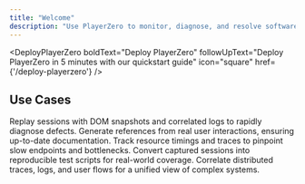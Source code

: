```yaml
---
title: "Welcome"
description: "Use PlayerZero to monitor, diagnose, and resolve software issues before they reach your users."
---
```




<CardGroup cols={2}>
 <HowPlayerZeroWorks
   boldText="How PlayerZero Works"
   followUpText="The technical components components behind PlayerZero"
   icon="lightning"
   href={'/how-playerzero-works'}
 />

 <DeployPlayerZero 
   boldText="Deploy PlayerZero"
   followUpText="Deploy PlayerZero in 5 minutes with our quickstart guide"
   icon="square"
   href={'/deploy-playerzero'}
 />

</CardGroup>

## Use Cases 

<CardGroup cols={2}>
    <Card title="Resolve Customer Issues" icon="person" href={'/use-cases/resolve-customer-issues/resolve-customer-issues-benefits'}>
    Replay sessions with DOM snapshots and correlated logs to rapidly diagnose defects.    
    </Card>
    <Card title="Create Codebase Documentation" icon="book" href={'/quickstart'}>
    Generate references from real user interactions, ensuring up-to-date documentation.
    </Card>
    <Card title="Surface Performance Issues" icon="code" href={'/api-reference/web/web-sdk'}>
    Track resource timings and traces to pinpoint slow endpoints and bottlenecks. 
    </Card> 
    <Card title="Proactively Analyze Code Quality" icon="folders" href={'/api-reference/web/web-sdk'}>
    Convert captured sessions into reproducible test scripts for real-world coverage.
    </Card>
    <Card title="Manage Sprawling Codebases" icon="tree" href={'/api-reference/web/web-sdk'}>
    Correlate distributed traces, logs, and user flows for a unified view of complex systems.
    </Card>
</CardGroup>



